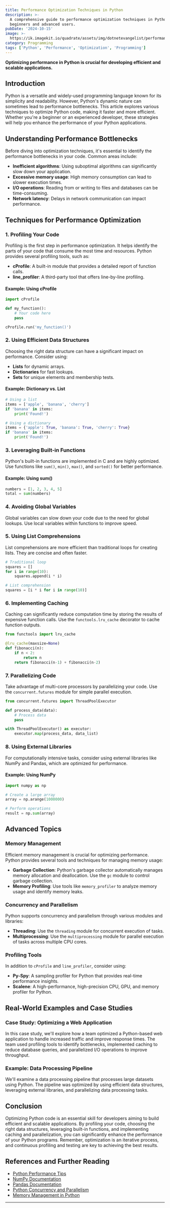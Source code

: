 ```yaml
---
title: Performance Optimization Techniques in Python
description: >-
  A comprehensive guide to performance optimization techniques in Python for
  beginners and advanced users.
pubDate: '2024-10-15'
image: >-
  https://ik.imagekit.io/quadrate/assets/img/dotnetevangelist/performance-optimization-python.jpg?updatedAt=1746813294332
category: Programming
tags: ['Python', 'Performance', 'Optimization', 'Programming']
---
```


**Optimizing performance in Python is crucial for developing efficient and scalable applications.**

## Introduction

Python is a versatile and widely-used programming language known for its simplicity and readability. However, Python's dynamic nature can sometimes lead to performance bottlenecks. This article explores various techniques to optimize Python code, making it faster and more efficient. Whether you're a beginner or an experienced developer, these strategies will help you enhance the performance of your Python applications.

## Understanding Performance Bottlenecks

Before diving into optimization techniques, it's essential to identify the performance bottlenecks in your code. Common areas include:

- **Inefficient algorithms**: Using suboptimal algorithms can significantly slow down your application.
- **Excessive memory usage**: High memory consumption can lead to slower execution times.
- **I/O operations**: Reading from or writing to files and databases can be time-consuming.
- **Network latency**: Delays in network communication can impact performance.

## Techniques for Performance Optimization

### 1. Profiling Your Code

Profiling is the first step in performance optimization. It helps identify the parts of your code that consume the most time and resources. Python provides several profiling tools, such as:

- **cProfile**: A built-in module that provides a detailed report of function calls.
- **line_profiler**: A third-party tool that offers line-by-line profiling.

#### Example: Using cProfile

```python
import cProfile

def my_function():
    # Your code here
    pass

cProfile.run('my_function()')
```

### 2. Using Efficient Data Structures

Choosing the right data structure can have a significant impact on performance. Consider using:

- **Lists** for dynamic arrays.
- **Dictionaries** for fast lookups.
- **Sets** for unique elements and membership tests.

#### Example: Dictionary vs. List

```python
# Using a list
items = ['apple', 'banana', 'cherry']
if 'banana' in items:
    print('Found!')

# Using a dictionary
items = {'apple': True, 'banana': True, 'cherry': True}
if 'banana' in items:
    print('Found!')
```

### 3. Leveraging Built-in Functions

Python's built-in functions are implemented in C and are highly optimized. Use functions like `sum()`, `min()`, `max()`, and `sorted()` for better performance.

#### Example: Using sum()

```python
numbers = [1, 2, 3, 4, 5]
total = sum(numbers)
```

### 4. Avoiding Global Variables

Global variables can slow down your code due to the need for global lookups. Use local variables within functions to improve speed.

### 5. Using List Comprehensions

List comprehensions are more efficient than traditional loops for creating lists. They are concise and often faster.

```python
# Traditional loop
squares = []
for i in range(10):
    squares.append(i * i)

# List comprehension
squares = [i * i for i in range(10)]
```

### 6. Implementing Caching

Caching can significantly reduce computation time by storing the results of expensive function calls. Use the `functools.lru_cache` decorator to cache function outputs.

```python
from functools import lru_cache

@lru_cache(maxsize=None)
def fibonacci(n):
    if n < 2:
        return n
    return fibonacci(n-1) + fibonacci(n-2)
```

### 7. Parallelizing Code

Take advantage of multi-core processors by parallelizing your code. Use the `concurrent.futures` module for simple parallel execution.

```python
from concurrent.futures import ThreadPoolExecutor

def process_data(data):
    # Process data
    pass

with ThreadPoolExecutor() as executor:
    executor.map(process_data, data_list)
```

### 8. Using External Libraries

For computationally intensive tasks, consider using external libraries like NumPy and Pandas, which are optimized for performance.

#### Example: Using NumPy

```python
import numpy as np

# Create a large array
array = np.arange(1000000)

# Perform operations
result = np.sum(array)
```

## Advanced Topics

### Memory Management

Efficient memory management is crucial for optimizing performance. Python provides several tools and techniques for managing memory usage:

- **Garbage Collection**: Python's garbage collector automatically manages memory allocation and deallocation. Use the `gc` module to control garbage collection.
- **Memory Profiling**: Use tools like `memory_profiler` to analyze memory usage and identify memory leaks.

### Concurrency and Parallelism

Python supports concurrency and parallelism through various modules and libraries:

- **Threading**: Use the `threading` module for concurrent execution of tasks.
- **Multiprocessing**: Use the `multiprocessing` module for parallel execution of tasks across multiple CPU cores.

### Profiling Tools

In addition to `cProfile` and `line_profiler`, consider using:

- **Py-Spy**: A sampling profiler for Python that provides real-time performance insights.
- **Scalene**: A high-performance, high-precision CPU, GPU, and memory profiler for Python.

## Real-World Examples and Case Studies

### Case Study: Optimizing a Web Application

In this case study, we'll explore how a team optimized a Python-based web application to handle increased traffic and improve response times. The team used profiling tools to identify bottlenecks, implemented caching to reduce database queries, and parallelized I/O operations to improve throughput.

### Example: Data Processing Pipeline

We'll examine a data processing pipeline that processes large datasets using Python. The pipeline was optimized by using efficient data structures, leveraging external libraries, and parallelizing data processing tasks.

## Conclusion

Optimizing Python code is an essential skill for developers aiming to build efficient and scalable applications. By profiling your code, choosing the right data structures, leveraging built-in functions, and implementing caching and parallelization, you can significantly enhance the performance of your Python programs. Remember, optimization is an iterative process, and continuous profiling and testing are key to achieving the best results.

## References and Further Reading

- [Python Performance Tips](https://docs.python.org/3/library/profile.html)
- [NumPy Documentation](https://numpy.org/doc/)
- [Pandas Documentation](https://pandas.pydata.org/docs/)
- [Python Concurrency and Parallelism](https://realpython.com/python-concurrency/)
- [Memory Management in Python](https://realpython.com/python-memory-management/)

---
